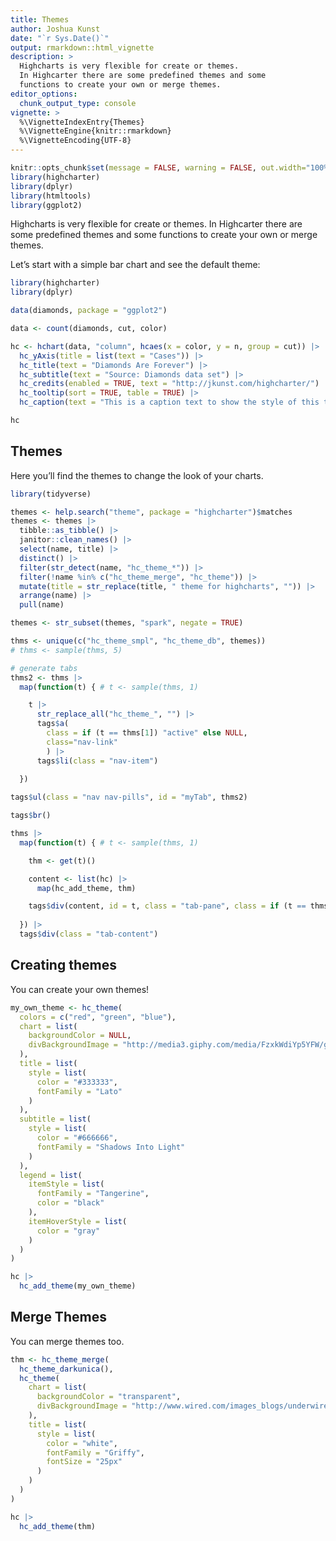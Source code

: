 ```yaml
---
title: Themes
author: Joshua Kunst
date: "`r Sys.Date()`"
output: rmarkdown::html_vignette
description: >
  Highcharts is very flexible for create or themes.
  In Highcarter there are some predefined themes and some 
  functions to create your own or merge themes.
editor_options: 
  chunk_output_type: console
vignette: >
  %\VignetteIndexEntry{Themes}
  %\VignetteEngine{knitr::rmarkdown}
  %\VignetteEncoding{UTF-8}   
---
```


<script>
$(document).ready(function(){ 
  el = $(".page-header > h1")
  icon = "paint-brush"
  text = el.text()
  text_new = "<span class=\"fa fa-" + icon  + "\"></span> " + text
  el.html(text_new) 
}) ;
</script>

```r
knitr::opts_chunk$set(message = FALSE, warning = FALSE, out.width="100%")
library(highcharter)
library(dplyr)
library(htmltools)
library(ggplot2)
```

Highcharts is very flexible for create or themes.
In Highcarter there are some predefined themes and some 
functions to create your own or merge themes.

Let's start with a simple bar chart and see the default theme:

```r
library(highcharter)
library(dplyr)

data(diamonds, package = "ggplot2")

data <- count(diamonds, cut, color)

hc <- hchart(data, "column", hcaes(x = color, y = n, group = cut)) |>
  hc_yAxis(title = list(text = "Cases")) |>
  hc_title(text = "Diamonds Are Forever") |>
  hc_subtitle(text = "Source: Diamonds data set") |>
  hc_credits(enabled = TRUE, text = "http://jkunst.com/highcharter/") |>
  hc_tooltip(sort = TRUE, table = TRUE) |> 
  hc_caption(text = "This is a caption text to show the style of this type of text")

hc
```


## Themes

Here you'll find the themes to change the look of your charts.

```r
library(tidyverse)

themes <- help.search("theme", package = "highcharter")$matches
themes <- themes |> 
  tibble::as_tibble() |>
  janitor::clean_names() |>
  select(name, title) |>
  distinct() |>
  filter(str_detect(name, "hc_theme_*")) |>
  filter(!name %in% c("hc_theme_merge", "hc_theme")) |>
  mutate(title = str_replace(title, " theme for highcharts", "")) |>
  arrange(name) |> 
  pull(name)

themes <- str_subset(themes, "spark", negate = TRUE)

thms <- unique(c("hc_theme_smpl", "hc_theme_db", themes))
# thms <- sample(thms, 5)

# generate tabs
thms2 <- thms |>
  map(function(t) { # t <- sample(thms, 1)

    t |>
      str_replace_all("hc_theme_", "") |>
      tags$a(
        class = if (t == thms[1]) "active" else NULL,
        class="nav-link"
        ) |>
      tags$li(class = "nav-item")
    
  }) 

tags$ul(class = "nav nav-pills", id = "myTab", thms2)

tags$br()

thms |>
  map(function(t) { # t <- sample(thms, 1)

    thm <- get(t)()

    content <- list(hc) |>
      map(hc_add_theme, thm)

    tags$div(content, id = t, class = "tab-pane", class = if (t == thms[1]) "active" else NULL)
    
  }) |>
  tags$div(class = "tab-content")
```


## Creating themes

You can create your own themes!

```r
my_own_theme <- hc_theme(
  colors = c("red", "green", "blue"),
  chart = list(
    backgroundColor = NULL,
    divBackgroundImage = "http://media3.giphy.com/media/FzxkWdiYp5YFW/giphy.gif"
  ),
  title = list(
    style = list(
      color = "#333333",
      fontFamily = "Lato"
    )
  ),
  subtitle = list(
    style = list(
      color = "#666666",
      fontFamily = "Shadows Into Light"
    )
  ),
  legend = list(
    itemStyle = list(
      fontFamily = "Tangerine",
      color = "black"
    ),
    itemHoverStyle = list(
      color = "gray"
    )
  )
)

hc |>
  hc_add_theme(my_own_theme)
```

## Merge Themes

You can merge themes too.

```r
thm <- hc_theme_merge(
  hc_theme_darkunica(),
  hc_theme(
    chart = list(
      backgroundColor = "transparent",
      divBackgroundImage = "http://www.wired.com/images_blogs/underwire/2013/02/xwing-bg.gif"
    ),
    title = list(
      style = list(
        color = "white",
        fontFamily = "Griffy",
        fontSize = "25px"
      )
    )
  )
)

hc |>
  hc_add_theme(thm)
```

